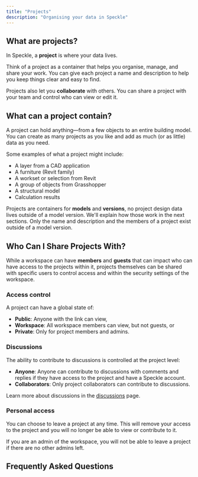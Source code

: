 ```yaml
---
title: "Projects"
description: "Organising your data in Speckle"
---
```


## What are projects?

In Speckle, a **project** is where your data lives.

Think of a project as a container that helps you organise, manage, and share your work. You can give each project a name and description to help you keep things clear and easy to find.

Projects also let you **collaborate** with others. You can share a project with your team and control who can view or edit it.

## What can a project contain?

A project can hold anything—from a few objects to an entire building model. You can create as many projects as you like and add as much (or as little) data as you need.

Some examples of what a project might include:

- A layer from a CAD application
- A furniture (Revit family)
- A workset or selection from Revit
- A group of objects from Grasshopper
- A structural model
- Calculation results

Projects are containers for **models** and **versions**, no project design data lives outside of a model version. 
We'll explain how those work in the next sections. Only the name and description and 
the members of a project exist outside of a model version.

## Who Can I Share Projects With?

While a workspace can have **members** and **guests** that can impact who can have access to the 
projects within it, projects themselves can be shared with specific users to control access and 
within the security settings of the workspace.

### Access control

A project can have a global state of:
- **Public**: Anyone with the link can view,  
- **Workspace**: All workspace members can view, but not guests, or
- **Private**: Only for project members and admins.

### Discussions

The ability to contribute to discussions is controlled at the project level:
- **Anyone**: Anyone can contribute to discussions with comments and replies if they have access to the project and have a Speckle account.
- **Collaborators**: Only project collaborators can contribute to discussions.

Learn more about discussions in the [discussions](/3d-viewer/discussions) page.

### Personal access

You can choose to leave a project at any time. This will remove your access to the project and 
you will no longer be able to view or contribute to it.

<Note>If you are an admin of the workspace, you will not be able to leave a project 
if there are no other admins left.</Note>

## Frequently Asked Questions


<Projects />
